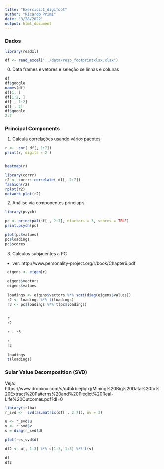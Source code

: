```yaml
---
title: "Exercicio1_digifoot"
author: "Ricardo Primi"
date: "3/28/2022"
output: html_document
---
```


### Dados

```r
library(readxl)

df <- read_excel("../data/resp_footprintxlsx.xlsx")

```
0. Data frames e vetores e seleção de linhas e colunas
```r
df
df$google
names(df)
df[1, ]
df[1:2, ]
df[ , 1:2]
df[ , 2]
df$google
2:7

```


### Principal Components
1. Calcula correlações usando vários pacotes
```r

r <-  cor( df[, 2:7])
print(r, digits = 2 )


heatmap(r)

library(corrr)
r2 <- corrr::correlate( df[, 2:7])
fashion(r2)
rplot(r2)
network_plot(r2)


```

2. Análise via componentes princiapis

```r
library(psych)

pc <- principal(df[ , 2:7], nfactors = 3, scores = TRUE)
print.psych(pc)

plot(pc$values)
pc$loadings
pc$scores

```

3. Cálculos subjacentes a PC
- ver: http://www.personality-project.org/r/book/Chapter6.pdf

```r

 eigens <- eigen(r)
  
 eigens$vectors
 eigens$values
   
 loadings <- eigens$vectors %*% sqrt(diag(eigens$values))
 r2 <- loadings %*% t(loadings)
 r3 <- pc$loadings %*% t(pc$loadings)
 
 
 r 
 r2

 r - r3
 
 r
 r3
 
 loadings 
 t(loadings)
```

### Sular Value Decomposition (SVD)

Veja: https://www.dropbox.com/s/o4blrblejilqlxj/Mining%20Big%20Data%20to%20Extract%20Patterns%20and%20Predict%20Real-Life%20Outcomes.pdf?dl=0


```r

library(irlba)
r_svd <-  svd(as.matrix(df[ , 2:7]), nv = 3) 

u <- r_svd$u
v <- r_svd$v
s = diag(r_svd$d)

plot(res_svd$d)

df2 <- u[, 1:3] %*% s[1:3, 1:3] %*% t(v)

df
df2


```

